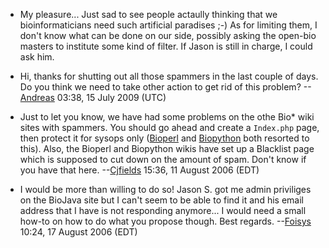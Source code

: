 * My pleasure... Just sad to see people actaully thinking that we bioinformaticians need such artificial paradises ;-) As for limiting them, I don't know what can be done on our side, possibly asking the open-bio masters to institute some kind of filter. If Jason is still in charge, I could ask him.

* Hi, thanks for shutting out all those spammers in the last couple of days. Do you think we need to take other action to get rid of this problem? --[[User:Andreas|Andreas]] 03:38, 15 July 2009 (UTC)

* Just to let you know, we have had some problems on the othe Bio* wiki sites with spammers.  You should go ahead and create a <TT>Index.php</TT> page, then protect it for sysops only ([http://bioperl.org Bioperl] and [http://biopython.org Biopython] both resorted to this).  Also, the Bioperl and Biopython wikis have set up a Blacklist page which is supposed to cut down on the amount of spam.  Don't know if you have that here. --[[User:Cjfields|Cjfields]] 15:36, 11 August 2006 (EDT)

* I would be more than willing to do so! Jason S. got me admin priviliges on the BioJava site but I can't seem to be able to find it and his email address that I have is not responding anymore... I would need a small how-to on how to do what you propose though. Best regards. --[[User:Foisys|Foisys]] 10:24, 17 August 2006 (EDT)